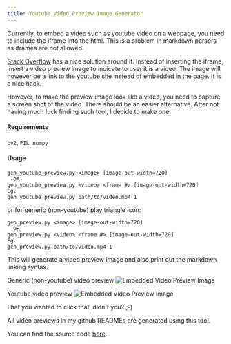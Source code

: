 ```yaml
---
title: Youtube Video Preview Image Generator
---
```


Currently, to embed a video such as youtube video on a webpage, you need to include the iframe into the html. This is a problem in markdown parsers as iframes are not allowed.

[Stack Overflow](https://stackoverflow.com/questions/11804820/embed-a-youtube-video) has a nice solution around it. Instead of inserting the iframe, insert a video preview image to indicate to user it is a video. The image will however be a link to the youtube site instead of embedded in the page. It is a nice hack. 

However, to make the preview image look like a video, you need to capture a screen shot of the video. There should be an easier alternative. After not having much luck finding such tool, I decide to make one.

#### Requirements
`cv2`, `PIL`, `numpy`

#### Usage
``` 
gen_youtube_preview.py <image> [image-out-width=720]
 -OR-
gen_youtube_preview.py <video> <frame #> [image-out-width=720]
Eg.
gen_youtube_preview.py path/to/video.mp4 1
```

or for generic (non-youtube) play triangle icon:

``` 
gen_preview.py <image> [image-out-width=720]
 -OR-
gen_preview.py <video> <frame #> [image-out-width=720]
Eg.
gen_preview.py path/to/video.mp4 1
```

This will generate a video preview image and also print out the markdown linking syntax.

Generic (non-youtube) video preview
![](/img/vid_util/out-yellow-preview720.jpg "Embedded Video Preview Image")

Youtube video preview
![](/img/vid_util/out-yellow-preview720.png "Embedded Video Preview Image")

I bet you wanted to click that, didn't you? ;-)

All video previews in my github READMEs are generated using this tool.

You can find the source code [here](https://github.com/mationai/video-utils).